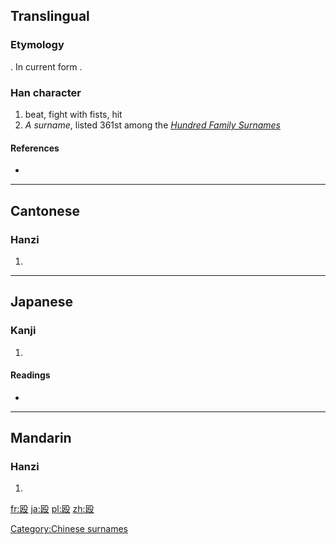 {{also|毆}}
==Translingual==
{{Hani-forms|殴|[[毆]]}}
===Etymology===
{{Han simp|毆|f=區|t=区}}. In current form {{Han compound|区|殳|t2=action|ls=psc|c1=p|c2=s}}.

===Han character===
{{Han char|rn=79|rad=殳|as=04|sn=8|four=|canj=尸大竹弓水 (SKHNE)}}

# beat, fight with fists, hit
# ''A surname'', listed 361st among the ''[[:w:Hundred Family Surnames|Hundred Family Surnames]]''

====References====
* {{Han ref|kx=0584.211|dkj=16618|dj=0977.100|hdz=32155.030|uh=6BB4|ud=27572}}

----

==Cantonese==

===Hanzi===
{{yue-hanzi|jyut=|y=au<sup>2</sup>, Au<sup>2</sup>|tra=毆}}

# {{defn|lang=yue|sort=殳04}}

----

==Japanese==

===Kanji===
{{ja-kanji|grade=c|rs=殳04}}

# {{defn|lang=ja|sort=殳04}}

====Readings====
* {{ja-readings|on=[[おう]] (ō)|kun=[[なぐる]] (naguru), [[うつ]] (utsu), [[たたく]] (tataku)}}

----

==Mandarin==

===Hanzi===
{{cmn-hanzi|tra=毆|pin=[[ōu]] ([[ou1]]), [[Ōu]] ([[Ou1]])|wg=ou<sup>1</sup>, Ou<sup>1</sup>}}

# {{defn|lang=cmn|sort=殳04}}

[[Category:Chinese surnames]]

[[fr:殴]]
[[ja:殴]]
[[pl:殴]]
[[zh:殴]]